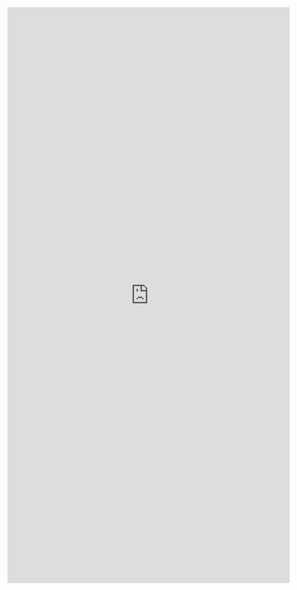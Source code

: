 <iframe 
  src="https://docs.google.com/forms/d/e/1FAIpQLSfDxsBp6WzSFpB7WqIitIsvUeEbJ6P72Cd6F4N7khqC7O_S0Q/viewform?embedded=true" 
  width="640" 
  height="1307" 
  frameborder="0" 
  marginheight="0"
  marginwidth="0"
>Loading…</iframe>